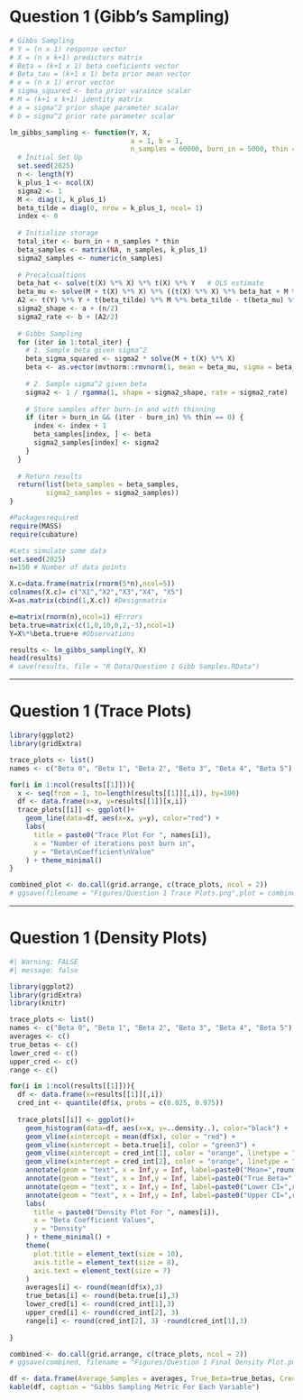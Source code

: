 # Question 1 (Gibb's Sampling)

```r
# Gibbs Sampling 
# Y = (n x 1) response vector
# X = (n x k+1) predictors matrix
# Beta = (k+1 x 1) beta coeficients vector 
# Beta_tau = (k+1 x 1) beta prior mean vector
# e = (n x 1) error vector
# sigma_squared <- beta prior varaince scalar
# M = (k+1 x k+1) identity matrix
# a = sigma^2 prior shape parameter scalar
# b = sigma^2 prior rate parameter scalar

lm_gibbs_sampling <- function(Y, X, 
                              a = 1, b = 1, 
                              n_samples = 60000, burn_in = 5000, thin = 2) {
  # Initial Set Up
  set.seed(2025)
  n <- length(Y)
  k_plus_1 <- ncol(X)
  sigma2 <- 1
  M <- diag(1, k_plus_1)
  beta_tilde = diag(0, nrow = k_plus_1, ncol= 1) 
  index <- 0
  
  # Initialize storage
  total_iter <- burn_in + n_samples * thin
  beta_samples <- matrix(NA, n_samples, k_plus_1)
  sigma2_samples <- numeric(n_samples)
  
  # Precalcualtions
  beta_hat <- solve(t(X) %*% X) %*% t(X) %*% Y   # OLS estimate
  beta_mu <- solve(M + t(X) %*% X) %*% ((t(X) %*% X) %*% beta_hat + M %*% beta_tilde)
  A2 <- t(Y) %*% Y + t(beta_tilde) %*% M %*% beta_tilde - t(beta_mu) %*% (M + t(X) %*% X) %*% beta_mu
  sigma2_shape <- a + (n/2)
  sigma2_rate <- b + (A2/2)
  
  # Gibbs Sampling
  for (iter in 1:total_iter) {
    # 1. Sample beta given sigma^2
    beta_sigma_squared <- sigma2 * solve(M + t(X) %*% X)
    beta <- as.vector(mvtnorm::rmvnorm(1, mean = beta_mu, sigma = beta_sigma_squared))
    
    # 2. Sample sigma^2 given beta
    sigma2 <- 1 / rgamma(1, shape = sigma2_shape, rate = sigma2_rate)
    
    # Store samples after burn-in and with thinning
    if (iter > burn_in && (iter - burn_in) %% thin == 0) {
      index <- index + 1
      beta_samples[index, ] <- beta
      sigma2_samples[index] <- sigma2
    }
  }
  
  # Return results
  return(list(beta_samples = beta_samples,
         sigma2_samples = sigma2_samples))
}
```

```r
#Packagesrequired
require(MASS)
require(cubature)

#Lets simulate some data
set.seed(2025)
n=150 # Number of data points

X.c=data.frame(matrix(rnorm(5*n),ncol=5))
colnames(X.c)= c("X1","X2","X3","X4", "X5")
X=as.matrix(cbind(1,X.c)) #Designmatrix

e=matrix(rnorm(n),ncol=1) #Errors
beta.true=matrix(c(1,0,10,0,2,-3),ncol=1)
Y=X%*%beta.true+e #Observations

results <- lm_gibbs_sampling(Y, X)
head(results)
# save(results, file = "R Data/Question 1 Gibb Samples.RData")
```

------------------------------------------------------------------------

# Question 1 (Trace Plots)

```r
library(ggplot2)
library(gridExtra)

trace_plots <- list()
names <- c("Beta 0", "Beta 1", "Beta 2", "Beta 3", "Beta 4", "Beta 5")

for(i in 1:ncol(results[[1]])){
  x <- seq(from = 1, to=length(results[[1]][,i]), by=100)
  df <- data.frame(x=x, y=results[[1]][x,i])
  trace_plots[[i]] <- ggplot()+
    geom_line(data=df, aes(x=x, y=y), color="red") +
    labs(
      title = paste0("Trace Plot For ", names[i]), 
      x = "Number of iterations post burn in", 
      y = "Beta\nCoefficient\nValue"
    ) + theme_minimal()
}

combined_plot <- do.call(grid.arrange, c(trace_plots, ncol = 2))
# ggsave(filename = "Figures/Question 1 Trace Plots.png",plot = combined_plot)
```

------------------------------------------------------------------------

# Question 1 (Density Plots)

```r
#| Warning: FALSE
#| message: false

library(ggplot2)
library(gridExtra)
library(knitr)

trace_plots <- list()
names <- c("Beta 0", "Beta 1", "Beta 2", "Beta 3", "Beta 4", "Beta 5")
averages <- c()
true_betas <- c()
lower_cred <- c()
upper_cred <- c()
range <- c()

for(i in 1:ncol(results[[1]])){
  df <- data.frame(x=results[[1]][,i])
  cred_int <- quantile(df$x, probs = c(0.025, 0.975))
  
  trace_plots[[i]] <- ggplot()+
    geom_histogram(data=df, aes(x=x, y=..density..), color="black") +
    geom_vline(xintercept = mean(df$x), color = "red") +
    geom_vline(xintercept = beta.true[i], color = "green3") +
    geom_vline(xintercept = cred_int[1], color = "orange", linetype = "dashed") +
    geom_vline(xintercept = cred_int[2], color = "orange", linetype = "dashed") +
    annotate(geom = "text", x = Inf,y = Inf, label=paste0("Mean=",round(mean(df$x),2)), color = "red", vjust = 1, hjust = 2.5, size = 2 )+
    annotate(geom = "text", x = Inf,y = Inf, label=paste0("True Beta=",round(beta.true[i],2)), color = "green3", vjust = 2, hjust = 2, size = 2 )+
    annotate(geom = "text", x = Inf,y = Inf, label=paste0("Lower CI=",round(cred_int[1],2)), color = "orange", vjust = 3, hjust = 2, size = 2 )+
    annotate(geom = "text", x = Inf,y = Inf, label=paste0("Upper CI=",round(cred_int[2],2)), color = "orange", vjust = 4, hjust = 2, size = 2 )+
    labs(
      title = paste0("Density Plot For ", names[i]), 
      x = "Beta Coefficient Values", 
      y = "Density"
    ) + theme_minimal() +
    theme(
      plot.title = element_text(size = 10),
      axis.title = element_text(size = 8),
      axis.text = element_text(size = 7)
    )
    averages[i] <- round(mean(df$x),3)
    true_betas[i] <- round(beta.true[i],3)
    lower_cred[i] <- round(cred_int[1],3)
    upper_cred[i] <- round(cred_int[2], 3)
    range[i] <- round(cred_int[2], 3) -round(cred_int[1],3)
    
}

combined <- do.call(grid.arrange, c(trace_plots, ncol = 2))
# ggsave(combined, filename = "Figures/Question 1 Final Density Plot.png")

df <- data.frame(Average_Samples = averages, True_Beta=true_betas, Credibility_Lower=lower_cred, Credibility_Upper=upper_cred, Range = range)
kable(df, caption = "Gibbs Sampling Metric For Each Variable")
```
